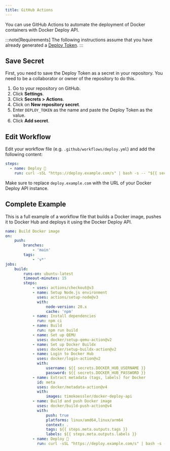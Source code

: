 ```yaml
---
title: GitHub Actions
---
```


You can use GitHub Actions to automate the deployment of Docker containers with Docker Deploy API.

:::note[Requirements]
The following instructions assume that you have already generated a [Deploy Token](/getting-started/token).
:::

## Save Secret

First, you need to save the Deploy Token as a secret in your repository.
You need to be a collaborator or owner of the repository to do this.

1. Go to your repository on GitHub.
2. Click **Settings**.
3. Click **Secrets > Actions**.
4. Click on **New repository secret**.
5. Enter `DEPLOY_TOKEN` as the name and paste the Deploy Token as the value.
6. Click **Add secret**.

## Edit Workflow

Edit your workflow file (e.g. `.github/workflows/deploy.yml`) and add the following content:

```yaml "\"https://deploy.example.com/s\""
steps:
  - name: Deploy 🚀
    run: curl -sSL "https://deploy.example.com/s" | bash -s -- "${{ secrets.DEPLOY_TOKEN }}"
```

Make sure to replace `deploy.example.com` with the URL of your Docker Deploy API instance.

## Complete Example

This is a full example of a workflow file that builds a Docker image, pushes it to Docker Hub and deploys it using the Docker Deploy API.

```yaml
name: Build Docker image
on:
    push:
        branches:
            - 'main'
        tags:
            - 'v*'
jobs:
    build:
        runs-on: ubuntu-latest
        timeout-minutes: 15
        steps:
            - uses: actions/checkout@v3
            - name: Setup Node.js environment
              uses: actions/setup-node@v3
              with:
                  node-version: 20.x
                  cache: 'npm'
            - name: Install dependencies
              run: npm ci
            - name: Build
              run: npm run build
            - name: Set up QEMU
              uses: docker/setup-qemu-action@v2
            - name: Set up Docker Buildx
              uses: docker/setup-buildx-action@v2
            - name: Login to Docker Hub
              uses: docker/login-action@v2
              with:
                  username: ${{ secrets.DOCKER_HUB_USERNAME }}
                  password: ${{ secrets.DOCKER_HUB_PASSWORD }}
            - name: Extract metadata (tags, labels) for Docker
              id: meta
              uses: docker/metadata-action@v4
              with:
                  images: timokoessler/docker-deploy-api
            - name: Build and push Docker image
              uses: docker/build-push-action@v4
              with:
                  push: true
                  platforms: linux/amd64,linux/arm64
                  context: .
                  tags: ${{ steps.meta.outputs.tags }}
                  labels: ${{ steps.meta.outputs.labels }}
            - name: Deploy 🚀
              run: curl -sSL "https://deploy.example.com/s" | bash -s -- "${{ secrets.DEPLOY_TOKEN }}"
```